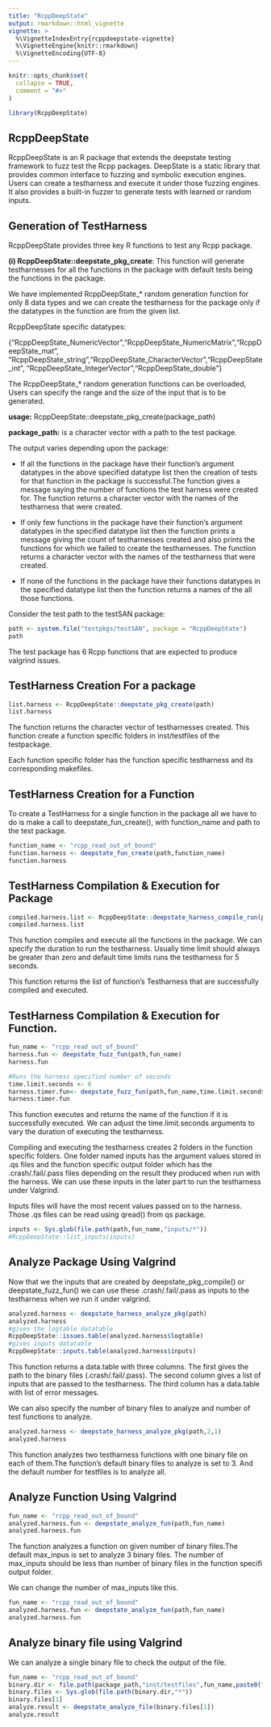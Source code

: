 ```yaml
---
title: "RcppDeepState"
output: rmarkdown::html_vignette
vignette: >
  %\VignetteIndexEntry{rcppdeepstate-vignette}
  %\VignetteEngine{knitr::rmarkdown}
  %\VignetteEncoding{UTF-8}
---
```


```r
knitr::opts_chunk$set(
  collapse = TRUE,
  comment = "#>"
)
```

```r
library(RcppDeepState)
```

## RcppDeepState

RcppDeepState is an R package that extends the deepstate testing framework to fuzz test the Rcpp packages. DeepState is a static library that provides common interface to fuzzing and symbolic execution engines. Users can create a testharness and execute it under those fuzzing engines. It also provides a built-in fuzzer to generate tests with learned or random inputs.

## Generation of TestHarness

RcppDeepState provides three key R functions to test any Rcpp package. 

**(i) RcppDeepState::deepstate_pkg_create**: This function will generate testharnesses for all the functions in the package with default tests being the functions in the package.

We have implemented RcppDeepState_* random generation function for only 8 data types and we can create the testharness for the package only if the datatypes in the function are from the given list. 

RcppDeepState specific datatypes:

{"RcppDeepState_NumericVector","RcppDeepState_NumericMatrix","RcppDeepState_mat",
"RcppDeepState_string","RcppDeepState_CharacterVector","RcppDeepState_int",
"RcppDeepState_IntegerVector","RcppDeepState_double"}

The RcppDeepState_* random generation functions can be overloaded, Users can specify the range and the size of the input that is to be generated.

**usage:** RcppDeepState::deepstate_pkg_create(package_path)
 
**package_path:** is a character vector with a path to the test package.

The output varies depending upon the package:

* If all the functions in the package have their function's argument datatypes in the above specified datatype list then the creation of tests for that function in the package is successful.The function gives a message saying the number of functions the test harness were created for. The function returns a character vector with the names of the testharness that were created.

* If only few functions in the package have their function's argument datatypes in the specified datatype list then the function prints a message giving the count of testharnesses created and also prints the functions for which we failed to create the testharnesses. The function returns  a character vector with the names of the testharness that were created.

* If none of the functions in the package have their functions datatypes in the specified datatype list then the function returns a names of the all those functions.

Consider the test path to the testSAN package:

```r
path <- system.file("testpkgs/testSAN", package = "RcppDeepState")
path
```

The test package has 6 Rcpp functions that are expected to produce valgrind issues. 

## TestHarness Creation For a package

```r
list.harness <- RcppDeepState::deepstate_pkg_create(path)
list.harness
```

The function returns the character vector of testharnesses created. This function create a function specific folders in inst/testfiles of the testpackage.

Each function specific folder has the function specific testharness and its corresponding makefiles.

## TestHarness Creation for a Function

To create a TestHarness for a single function in the package all we have to do is make a call to deepstate_fun_create(), with function_name and path to the test package.

```r
function_name <- "rcpp_read_out_of_bound"
function.harness <- deepstate_fun_create(path,function_name)
function.harness
```

## TestHarness Compilation & Execution for Package

```r
compiled.harness.list <- RcppDeepState::deepstate_harness_compile_run(path,5)
compiled.harness.list
```

This function compiles and execute all the functions in the package. We can specify the duration to run the testharness. Usually time limit should always be greater than zero and default time limits runs the testharness for 5 seconds.

This function returns the list of function's Testharness that are successfully compiled and executed.

## TestHarness Compilation & Execution for Function.

```r
fun_name <- "rcpp_read_out_of_bound"
harness.fun <- deepstate_fuzz_fun(path,fun_name)
harness.fun

#Runs the harness specified number of seconds
time.limit.seconds <- 6
harness.timer.fun<- deepstate_fuzz_fun(path,fun_name,time.limit.seconds)
harness.timer.fun
```

This function executes and returns the name of the function if it is successfully executed. We can adjust the time.limit.seconds arguments to vary the duration of executing the testharness.

Compiling and executing the testharness creates 2 folders in the function specific folders. One folder named inputs has the argument values stored in .qs files and the function specific output folder which has the .crash/.fail/.pass files depending on the result they produced when run with the harness. We can use these inputs in the later part to run the testharness under Valgrind.

Inputs files will have the most recent values passed on to the harness. Those .qs files can be read using qread() from qs package.

```r
inputs <- Sys.glob(file.path(path,fun_name,"inputs/*"))
#RcppDeepState::list_inputs(inputs)
```

## Analyze Package Using Valgrind

Now that we the inputs that are created by deepstate_pkg_compile() or deepstate_fuzz_fun() we can use these .crash/.fail/.pass as inputs to the testharness when we run it under valgrind.

```r
analyzed.harness <- deepstate_harness_analyze_pkg(path)
analyzed.harness
#gives the logtable datatable
RcppDeepState::issues.table(analyzed.harness$logtable)
#gives inputs datatable
RcppDeepState::inputs.table(analyzed.harness$inputs)
```

This function returns a data.table with three columns. The first gives the path to the binary files (.crash/.fail/.pass). The second column gives a list of inputs that are passed to the testharness. The third column has a data.table with list of error messages.

We can also specify the number of binary files to analyze and number of test functions to analyze.

```r
analyzed.harness <- deepstate_harness_analyze_pkg(path,2,1)
analyzed.harness
```

This function analyzes two testharness functions with one binary file on each of them.The function's default binary files to analyze is set to 3. And the default number for testfiles is to analyze all.

## Analyze Function Using Valgrind

```r
fun_name <- "rcpp_read_out_of_bound"
analyzed.harness.fun <- deepstate_analyze_fun(path,fun_name)
analyzed.harness.fun
```

The function analyzes a function on given number of binary files.The default max_inpus is set to analyze 3 binary files. The number of max_inputs should be less than number of binary files in the function specifi output folder.

We can change the number of max_inputs like this.

```r
fun_name <- "rcpp_read_out_of_bound"
analyzed.harness.fun <- deepstate_analyze_fun(path,fun_name)
analyzed.harness.fun
```

## Analyze binary file using Valgrind

We can analyze a single binary file to check the output of the file.

```r
fun_name <- "rcpp_read_out_of_bound"
binary.dir <- file.path(package_path,"inst/testfiles",fun_name,paste0(fun_name,"_output"))
binary.files <- Sys.glob(file.path(binary.dir,"*"))
binary.files[1]
analyze.result <- deepstate_analyze_file(binary.files[1])
analyze.result
```
















